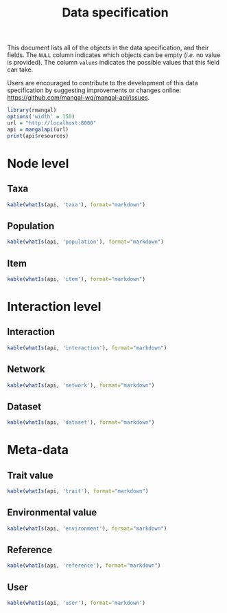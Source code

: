 % Data specification
%
%

This document lists all of the objects in the data specification, and their
fields. The `NULL` column indicates which objects can be empty (*i.e.* no
value is provided). The column `values` indicates the possible values that
this field can take.

Users are encouraged to contribute to the development of this
data specification by suggesting improvements or changes online:
<https://github.com/mangal-wg/mangal-api/issues>.

```r
library(rmangal)
options('width' = 150)
url = "http://localhost:8000"
api = mangalapi(url)
print(api$resources)
```

# Node level

## Taxa

```r
kable(whatIs(api, 'taxa'), format="markdown")
```

## Population

```r
kable(whatIs(api, 'population'), format="markdown")
```

## Item

```r
kable(whatIs(api, 'item'), format="markdown")
```

# Interaction level

## Interaction

```r
kable(whatIs(api, 'interaction'), format="markdown")
```

## Network

```r
kable(whatIs(api, 'network'), format="markdown")
```

## Dataset

```r
kable(whatIs(api, 'dataset'), format="markdown")
```

# Meta-data

## Trait value

```r
kable(whatIs(api, 'trait'), format="markdown")
```

## Environmental value

```r
kable(whatIs(api, 'environment'), format="markdown")
```

## Reference

```r
kable(whatIs(api, 'reference'), format="markdown")
```

## User

```r
kable(whatIs(api, 'user'), format='markdown')
```
